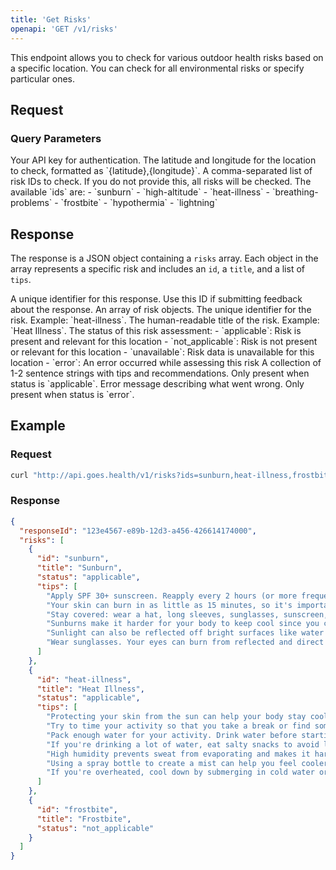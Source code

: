 ```yaml
---
title: 'Get Risks'
openapi: 'GET /v1/risks'
---
```


This endpoint allows you to check for various outdoor health risks based on a specific location. You can check for all environmental risks or specify particular ones.

## Request

### Query Parameters

<ParamField query="api_key" type="string" required>
  Your API key for authentication.
</ParamField>

<ParamField query="location" type="string" required>
  The latitude and longitude for the location to check, formatted as `{latitude},{longitude}`.
</ParamField>

<ParamField query="ids" type="string">
  A comma-separated list of risk IDs to check. If you do not provide this, all risks will be checked.
  The available `ids` are:
  - `sunburn`
  - `high-altitude`
  - `heat-illness`
  - `breathing-problems`
  - `frostbite`
  - `hypothermia`
  - `lightning`
</ParamField>

## Response

The response is a JSON object containing a `risks` array. Each object in the array represents a specific risk and includes an `id`, a `title`, and a list of `tips`.

<ResponseField name="responseId" type="string">
  A unique identifier for this response. Use this ID if submitting feedback about the response.
</ResponseField>

<ResponseField name="risks" type="array">
  An array of risk objects.
  <Expandable title="child attributes">
    <ResponseField name="id" type="string">
      The unique identifier for the risk. Example: `heat-illness`.
    </ResponseField>
    <ResponseField name="title" type="string">
      The human-readable title of the risk. Example: `Heat Illness`.
    </ResponseField>
    <ResponseField name="status" type="enum">
      The status of this risk assessment:
      - `applicable`: Risk is present and relevant for this location
      - `not_applicable`: Risk is not present or relevant for this location  
      - `unavailable`: Risk data is unavailable for this location
      - `error`: An error occurred while assessing this risk
    </ResponseField>
    <ResponseField name="tips" type="array">
      A collection of 1-2 sentence strings with tips and recommendations. Only present when status is `applicable`.
    </ResponseField>
    <ResponseField name="error" type="string">
      Error message describing what went wrong. Only present when status is `error`.
    </ResponseField>
  </Expandable>
</ResponseField>


## Example

### Request

```bash
curl "http://api.goes.health/v1/risks?ids=sunburn,heat-illness,frostbite&location=34.0522,-118.2437&api_key=YOUR_API_KEY"
```

### Response

```json
{
  "responseId": "123e4567-e89b-12d3-a456-426614174000",
  "risks": [
    {
      "id": "sunburn",
      "title": "Sunburn",
      "status": "applicable",
      "tips": [
        "Apply SPF 30+ sunscreen. Reapply every 2 hours (or more frequently depending on your personal history with sunburns or if you're sweating).",
        "Your skin can burn in as little as 15 minutes, so it's important to protect your skin.",
        "Stay covered: wear a hat, long sleeves, sunglasses, sunscreen, or SPF-treated clothes",
        "Sunburns make it harder for your body to keep cool since you cannot sweat as effectively through burnt skin.",
        "Sunlight can also be reflected off bright surfaces like water or snow to give you a sunburn.",
        "Wear sunglasses. Your eyes can burn from reflected and direct light."
      ]
    },
    {
      "id": "heat-illness",
      "title": "Heat Illness",
      "status": "applicable",
      "tips": [
        "Protecting your skin from the sun can help your body stay cool. Wear light and loose layers, a hat, sunglasses, and sunscreen.",
        "Try to time your activity so that you take a break or find some shade during the hottest part of the day.",
        "Pack enough water for your activity. Drink water before starting an activity so you start out hydrated. Drink when you are thirsty.",
        "If you're drinking a lot of water, eat salty snacks to avoid low salt levels and overhydration.",
        "High humidity prevents sweat from evaporating and makes it harder to cool down. You will feel hotter on more humid days.",
        "Using a spray bottle to create a mist can help you feel cooler because of increased evaporative cooling.",
        "If you're overheated, cool down by submerging in cold water or dousing your hands, cheeks, and clothes in cold water."
      ]
    },
    {
      "id": "frostbite",
      "title": "Frostbite",
      "status": "not_applicable"
    }
  ]
}
```